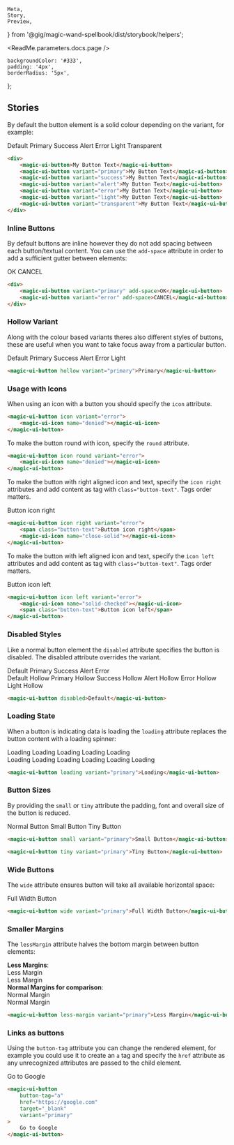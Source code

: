     Meta,
    Story,
    Preview,
} from '@gig/magic-wand-spellbook/dist/storybook/helpers';

<Meta title="UI Kit|Button" />

<ReadMe.parameters.docs.page />

    backgroundColor: '#333',
    padding: '4px',
    borderRadius: '5px',
};

## Stories

By default the button element is a solid colour depending on the variant, for example:

<Preview>
    <Story name="Variants">
        <div style={dark}>
            <magic-ui-button add-space>Default</magic-ui-button>
            <magic-ui-button variant="primary" add-space>
                Primary
            </magic-ui-button>
            <magic-ui-button variant="success" add-space>
                Success
            </magic-ui-button>
            <magic-ui-button variant="alert" add-space>
                Alert
            </magic-ui-button>
            <magic-ui-button variant="error" add-space>
                Error
            </magic-ui-button>
            <magic-ui-button variant="light" add-space>
                Light
            </magic-ui-button>
            <magic-ui-button variant="transparent" add-space>
                Transparent
            </magic-ui-button>
        </div>
    </Story>
</Preview>

```html
<div>
    <magic-ui-button>My Button Text</magic-ui-button>
    <magic-ui-button variant="primary">My Button Text</magic-ui-button>
    <magic-ui-button variant="success">My Button Text</magic-ui-button>
    <magic-ui-button variant="alert">My Button Text</magic-ui-button>
    <magic-ui-button variant="error">My Button Text</magic-ui-button>
    <magic-ui-button variant="light">My Button Text</magic-ui-button>
    <magic-ui-button variant="transparent">My Button Text</magic-ui-button>
</div>
```

### Inline Buttons

By default buttons are inline however they do not add spacing between each button/textual content.
You can use the `add-space` attribute in order to add a sufficient gutter between elements:

<Preview>
    <Story name="With Added Space">
        <div>
            <magic-ui-button variant="primary" add-space>
                OK
            </magic-ui-button>
            <magic-ui-button variant="error" add-space>
                CANCEL
            </magic-ui-button>
        </div>
    </Story>
</Preview>

```html
<div>
    <magic-ui-button variant="primary" add-space>OK</magic-ui-button>
    <magic-ui-button variant="error" add-space>CANCEL</magic-ui-button>
</div>
```

### Hollow Variant

Along with the colour based variants theres also different styles of buttons, these are useful when you want to take focus away from a particular button.

<Preview>
    <Story name="Hollow">
        <div>
            <magic-ui-button hollow add-space>
                Default
            </magic-ui-button>
            <magic-ui-button hollow variant="primary" add-space>
                Primary
            </magic-ui-button>
            <magic-ui-button hollow variant="success" add-space>
                Success
            </magic-ui-button>
            <magic-ui-button hollow variant="alert" add-space>
                Alert
            </magic-ui-button>
            <magic-ui-button hollow variant="error" add-space>
                Error
            </magic-ui-button>
            <magic-ui-button hollow variant="light" add-space>
                Light
            </magic-ui-button>
        </div>
    </Story>
</Preview>

```html
<magic-ui-button hollow variant="primary">Primary</magic-ui-button>
```

### Usage with Icons

When using an icon with a button you should specify the `icon` attribute.

<Preview>
    <Story name="With Icon">
        <magic-ui-button icon variant="error">
            <magic-ui-icon style={{ width: 24, height: 24 }} name="denied" />
        </magic-ui-button>
    </Story>
</Preview>

```html
<magic-ui-button icon variant="error">
    <magic-ui-icon name="denied"></magic-ui-icon>
</magic-ui-button>
```

To make the button round with icon, specify the `round` attribute.

<Preview>
    <Story name="Round With Icon">
        <magic-ui-button icon round variant="error">
            <magic-ui-icon style={{ width: 24, height: 24 }} name="denied" />
        </magic-ui-button>
    </Story>
</Preview>

```html
<magic-ui-button icon round variant="error">
    <magic-ui-icon name="denied"></magic-ui-icon>
</magic-ui-button>
```

To make the button with right aligned icon and text, specify the `icon right` attributes and add content as tag with `class="button-text"`. Tags order matters.

<Preview>
    <Story name="Right Aligned Icon">
        <magic-ui-button icon right variant="error">
            <span class="button-text">Button icon right</span>
            <magic-ui-icon
                style={{ width: 24, height: 24 }}
                name="close-solid"
            />
        </magic-ui-button>
    </Story>
</Preview>

```html
<magic-ui-button icon right variant="error">
    <span class="button-text">Button icon right</span>
    <magic-ui-icon name="close-solid"></magic-ui-icon>
</magic-ui-button>
```

To make the button with left aligned icon and text, specify the `icon left` attributes and add content as tag with `class="button-text"`. Tags order matters.

<Preview>
    <Story name="Left Aligned Icon">
        <magic-ui-button icon left variant="success">
            <magic-ui-icon
                style={{ width: 24, height: 24 }}
                name="checked-solid"
            />
            <span class="button-text">Button icon left</span>
        </magic-ui-button>
    </Story>
</Preview>

```html
<magic-ui-button icon left variant="error">
    <magic-ui-icon name="solid-checked"></magic-ui-icon>
    <span class="button-text">Button icon left</span>
</magic-ui-button>
```

### Disabled Styles

Like a normal button element the `disabled` attribute specifies the button is disabled. The disabled attribute overrides the variant.

<Preview>
    <Story name="Disabled">
        <div>
            <div style={{ padding: '4px' }}>
                <magic-ui-button disabled no-margin add-space>
                    Default
                </magic-ui-button>
                <magic-ui-button disabled no-margin variant="primary" add-space>
                    Primary
                </magic-ui-button>
                <magic-ui-button disabled no-margin variant="success" add-space>
                    Success
                </magic-ui-button>
                <magic-ui-button disabled no-margin variant="alert" add-space>
                    Alert
                </magic-ui-button>
                <magic-ui-button disabled no-margin variant="error" add-space>
                    Error
                </magic-ui-button>
            </div>
            <div style={dark}>
                <magic-ui-button disabled no-margin hollow add-space>
                    Default Hollow
                </magic-ui-button>
                <magic-ui-button
                    disabled
                    no-margin
                    hollow
                    variant="primary"
                    add-space
                >
                    Primary Hollow
                </magic-ui-button>
                <magic-ui-button
                    disabled
                    no-margin
                    hollow
                    variant="success"
                    add-space
                >
                    Success Hollow
                </magic-ui-button>
                <magic-ui-button
                    disabled
                    no-margin
                    hollow
                    variant="alert"
                    add-space
                >
                    Alert Hollow
                </magic-ui-button>
                <magic-ui-button
                    disabled
                    no-margin
                    hollow
                    variant="error"
                    add-space
                >
                    Error Hollow
                </magic-ui-button>
                <magic-ui-button
                    disabled
                    no-margin
                    hollow
                    variant="light"
                    add-space
                >
                    Light Hollow
                </magic-ui-button>
            </div>
        </div>
    </Story>
</Preview>

```html
<magic-ui-button disabled>Default</magic-ui-button>
```

### Loading State

When a button is indicating data is loading the `loading` attribute replaces the button content with a loading spinner:

<Preview>
    <Story name="Loading">
        <div>
            <div style={{ padding: '4px' }}>
                <magic-ui-button loading no-margin add-space>
                    Loading
                </magic-ui-button>
                <magic-ui-button loading no-margin variant="primary" add-space>
                    Loading
                </magic-ui-button>
                <magic-ui-button loading no-margin variant="success" add-space>
                    Loading
                </magic-ui-button>
                <magic-ui-button loading no-margin variant="alert" add-space>
                    Loading
                </magic-ui-button>
                <magic-ui-button loading no-margin variant="error" add-space>
                    Loading
                </magic-ui-button>
            </div>
            <div style={dark}>
                <magic-ui-button loading no-margin hollow add-space>
                    Loading
                </magic-ui-button>
                <magic-ui-button
                    loading
                    no-margin
                    hollow
                    variant="primary"
                    add-space
                >
                    Loading
                </magic-ui-button>
                <magic-ui-button
                    loading
                    no-margin
                    hollow
                    variant="success"
                    add-space
                >
                    Loading
                </magic-ui-button>
                <magic-ui-button
                    loading
                    no-margin
                    hollow
                    variant="alert"
                    add-space
                >
                    Loading
                </magic-ui-button>
                <magic-ui-button
                    loading
                    no-margin
                    hollow
                    variant="error"
                    add-space
                >
                    Loading
                </magic-ui-button>
                <magic-ui-button
                    loading
                    no-margin
                    hollow
                    variant="light"
                    add-space
                >
                    Loading
                </magic-ui-button>
            </div>
        </div>
    </Story>
</Preview>

```html
<magic-ui-button loading variant="primary">Loading</magic-ui-button>
```

### Button Sizes

By providing the `small` or `tiny` attribute the padding, font and overall size of the button is reduced.

<Preview>
    <Story name="Small Buttons">
        <div>
            <magic-ui-button variant="primary" add-space>
                Normal Button
            </magic-ui-button>
            <magic-ui-button small variant="primary" add-space>
                Small Button
            </magic-ui-button>
            <magic-ui-button tiny variant="primary" add-space>
                Tiny Button
            </magic-ui-button>
        </div>
    </Story>
</Preview>

```html
<magic-ui-button small variant="primary">Small Button</magic-ui-button>
```

```html
<magic-ui-button tiny variant="primary">Tiny Button</magic-ui-button>
```

### Wide Buttons

The `wide` attribute ensures button will take all available horizontal space:

<Preview>
    <Story name="Wide Buttons">
        <magic-ui-button wide variant="primary">
            Full Width Button
        </magic-ui-button>
    </Story>
</Preview>

```html
<magic-ui-button wide variant="primary">Full Width Button</magic-ui-button>
```

### Smaller Margins

The `lessMargin` attribute halves the bottom margin between button elements:

<Preview>
    <Story name="Less Margins">
        <div>
            <div>
                <b>Less Margins</b>:<br />
                <div>
                    <magic-ui-button less-margin variant="primary">
                        Less Margin
                    </magic-ui-button>
                </div>
                <div>
                    <magic-ui-button less-margin variant="primary">
                        Less Margin
                    </magic-ui-button>
                </div>
            </div>
            <div>
                <b>Normal Margins for comparison</b>:<br />
                <div>
                    <magic-ui-button variant="primary">
                        Normal Margin
                    </magic-ui-button>
                </div>
                <div>
                    <magic-ui-button variant="primary">
                        Normal Margin
                    </magic-ui-button>
                </div>
            </div>
        </div>
    </Story>
</Preview>

```html
<magic-ui-button less-margin variant="primary">Less Margin</magic-ui-button>
```

### Links as buttons

Using the `button-tag` attribute you can change the rendered element, for example you could use it to create an `a` tag and specify the `href` attribute as any unrecognized attributes are passed to the child element.

<Preview>
    <Story name="Button Tag">
        <magic-ui-button
            button-tag="a"
            href="https://google.com"
            target="_blank"
            variant="primary"
        >
            Go to Google
        </magic-ui-button>
    </Story>
</Preview>

```html
<magic-ui-button
    button-tag="a"
    href="https://google.com"
    target="_blank"
    variant="primary"
>
    Go to Google
</magic-ui-button>
```
